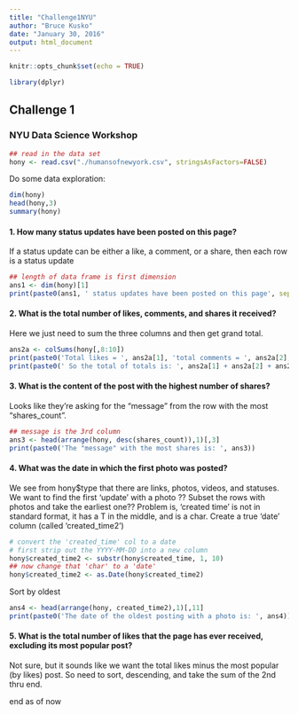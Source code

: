 ```yaml
---
title: "Challenge1NYU"
author: "Bruce Kusko"
date: "January 30, 2016"
output: html_document
---
```


```r
knitr::opts_chunk$set(echo = TRUE)
```
```r
library(dplyr)
```

## Challenge 1 
### NYU Data Science Workshop

```r
## read in the data set
hony <- read.csv("./humansofnewyork.csv", stringsAsFactors=FALSE)
```


Do some data exploration:
```r
dim(hony)
head(hony,3)
summary(hony)
```


#### 1. How many status updates have been posted on this page?

If a status update can be either a like, a comment, or a share, then each row is a status update

```r
## length of data frame is first dimension
ans1 <- dim(hony)[1]
print(paste0(ans1, ' status updates have been posted on this page', sep=''))
```

#### 2. What is the total number of likes, comments, and shares it received?

Here we just need to sum the three columns and then get grand total.

```r
ans2a <- colSums(hony[,8:10])
print(paste0('Total likes = ', ans2a[1], 'total comments = ', ans2a[2], 'and total shares = ', ans2a[3]))
print(paste0(' So the total of totals is: ', ans2a[1] + ans2a[2] + ans2a[3]))
```


#### 3. What is the content of the post with the highest number of shares?

Looks like they're asking for the "message" from the row with the most "shares_count".

```r
## message is the 3rd column
ans3 <- head(arrange(hony, desc(shares_count)),1)[,3]
print(paste0('The "message" with the most shares is: ', ans3))
```


#### 4. What was the date in which the first photo was posted?

We see from hony$type that there are links, photos, videos, and statuses.
We want to find the first 'update' with a photo
?? Subset the rows with photos and take the earliest one??
Problem is, 'created time' is not in standard format, it has a T in the middle, and is a char.
Create a true 'date' column (called 'created_time2')

```r
# convert the 'created_time' col to a date
# first strip out the YYYY-MM-DD into a new column
hony$created_time2 <- substr(hony$created_time, 1, 10)
## now change that 'char' to a 'date'
hony$created_time2 <- as.Date(hony$created_time2)
```
Sort by oldest
```r
ans4 <- head(arrange(hony, created_time2),1)[,11]
print(paste0('The date of the oldest posting with a photo is: ', ans4))
```

#### 5. What is the total number of likes that the page has ever received, excluding its most popular post?

Not sure, but it sounds like we want the total likes minus the most popular (by likes) post.
So need to sort, descending, and take the sum of the 2nd thru end.




end as of now

